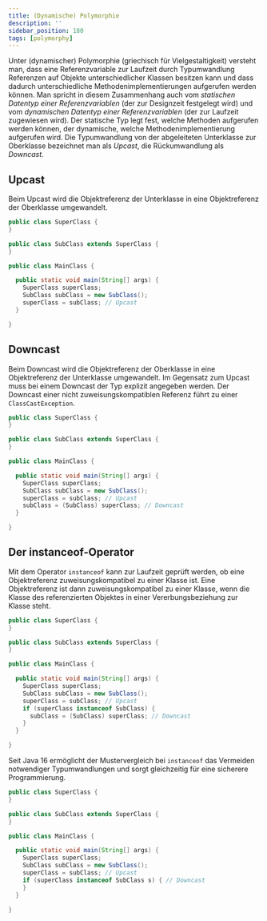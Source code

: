 ```yaml
---
title: (Dynamische) Polymorphie
description: ''
sidebar_position: 180
tags: [polymorphy]
---
```



Unter (dynamischer) Polymorphie (griechisch für Vielgestaltigkeit) versteht man,
dass eine Referenzvariable zur Laufzeit durch Typumwandlung Referenzen auf
Objekte unterschiedlicher Klassen besitzen kann und dass dadurch
unterschiedliche Methodenimplementierungen aufgerufen werden können. Man spricht
in diesem Zusammenhang auch vom _statischen Datentyp einer Referenzvariablen_
(der zur Designzeit festgelegt wird) und vom _dynamischen Datentyp einer
Referenzvariablen_ (der zur Laufzeit zugewiesen wird). Der statische Typ legt
fest, welche Methoden aufgerufen werden können, der dynamische, welche
Methodenimplementierung aufgerufen wird. Die Typumwandlung von der abgeleiteten
Unterklasse zur Oberklasse bezeichnet man als _Upcast_, die Rückumwandlung als
_Downcast_.

## Upcast

Beim Upcast wird die Objektreferenz der Unterklasse in eine Objektreferenz der
Oberklasse umgewandelt.

<Tabs>
  <TabItem value="superClass" label="Oberklasse" default>

```java title="SuperClass.java" showLineNumbers
public class SuperClass {
}
```

  </TabItem>
  <TabItem value="subClass" label="Unterklasse" default>

```java title="SubClass.java" showLineNumbers
public class SubClass extends SuperClass {
}
```

  </TabItem>
  <TabItem value="mainClass" label="Startklasse" default>

```java title="MainClass.java" showLineNumbers
public class MainClass {

  public static void main(String[] args) {
    SuperClass superClass;
    SubClass subClass = new SubClass();
    superClass = subClass; // Upcast
  }

}
```

  </TabItem>
</Tabs>

## Downcast

Beim Downcast wird die Objektreferenz der Oberklasse in eine Objektreferenz der
Unterklasse umgewandelt. Im Gegensatz zum Upcast muss bei einem Downcast der Typ
explizit angegeben werden. Der Downcast einer nicht zuweisungskompatiblen
Referenz führt zu einer `ClassCastException`.

<Tabs>
  <TabItem value="superClass" label="Oberklasse" default>

```java title="SuperClass.java" showLineNumbers
public class SuperClass {
}
```

  </TabItem>
  <TabItem value="subClass" label="Unterklasse" default>

```java title="SubClass.java" showLineNumbers
public class SubClass extends SuperClass {
}
```

  </TabItem>
  <TabItem value="mainClass" label="Startklasse" default>

```java title="MainClass.java" showLineNumbers
public class MainClass {

  public static void main(String[] args) {
    SuperClass superClass;
    SubClass subClass = new SubClass();
    superClass = subClass; // Upcast
    subClass = (SubClass) superClass; // Downcast
  }

}
```

  </TabItem>
</Tabs>

## Der instanceof-Operator

Mit dem Operator `instanceof` kann zur Laufzeit geprüft werden, ob eine
Objektreferenz zuweisungskompatibel zu einer Klasse ist. Eine Objektreferenz ist
dann zuweisungskompatibel zu einer Klasse, wenn die Klasse des referenzierten
Objektes in einer Vererbungsbeziehung zur Klasse steht.

<Tabs>
  <TabItem value="superClass" label="Oberklasse" default>

```java title="SuperClass.java" showLineNumbers
public class SuperClass {
}
```

  </TabItem>
  <TabItem value="subClass" label="Unterklasse" default>

```java title="SubClass.java" showLineNumbers
public class SubClass extends SuperClass {
}
```

  </TabItem>
  <TabItem value="mainClass" label="Startklasse" default>

```java title="MainClass.java" showLineNumbers
public class MainClass {

  public static void main(String[] args) {
    SuperClass superClass;
    SubClass subClass = new SubClass();
    superClass = subClass; // Upcast
    if (superClass instanceof SubClass) {
      subClass = (SubClass) superClass; // Downcast
    }
  }

}
```

  </TabItem>
</Tabs>

Seit Java 16 ermöglicht der Mustervergleich bei `instanceof` das Vermeiden
notwendiger Typumwandlungen und sorgt gleichzeitig für eine sicherere
Programmierung.

<Tabs>
  <TabItem value="superClass" label="Oberklasse" default>

```java title="SuperClass.java" showLineNumbers
public class SuperClass {
}
```

  </TabItem>
  <TabItem value="subClass" label="Unterklasse" default>

```java title="SubClass.java" showLineNumbers
public class SubClass extends SuperClass {
}
```

  </TabItem>
  <TabItem value="mainClass" label="Startklasse" default>

```java title="MainClass.java" showLineNumbers
public class MainClass {

  public static void main(String[] args) {
    SuperClass superClass;
    SubClass subClass = new SubClass();
    superClass = subClass; // Upcast
    if (superClass instanceof SubClass s) { // Downcast
    }
  }

}
```

  </TabItem>
</Tabs>
